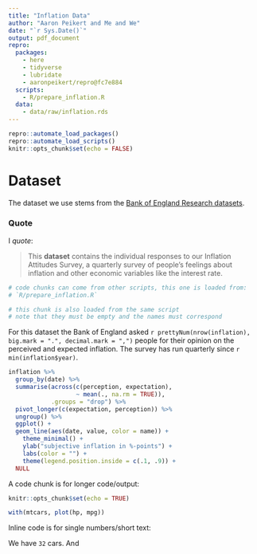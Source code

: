 ```yaml
---
title: "Inflation Data"
author: "Aaron Peikert and Me and We"
date: "`r Sys.Date()`"
output: pdf_document
repro:
  packages:
    - here
    - tidyverse
    - lubridate
    - aaronpeikert/repro@fc7e884
  scripts:
    - R/prepare_inflation.R
  data:
    - data/raw/inflation.rds
---
```


```r
repro::automate_load_packages()
repro::automate_load_scripts()
knitr::opts_chunk$set(echo = FALSE)
```

# Dataset
The dataset we use stems from the [Bank of England Research datasets](https://www.bankofengland.co.uk/statistics/research-datasets).

### Quote
I *quote*:

> This **dataset** contains the individual responses to our Inflation Attitudes Survey, a quarterly survey of people’s feelings about inflation and other economic variables like the interest rate. 

```r
# code chunks can come from other scripts, this one is loaded from:
# `R/prepare_inflation.R`
```

```r
# this chunk is also loaded from the same script
# note that they must be empty and the names must correspond
```

For this dataset the Bank of England asked `r prettyNum(nrow(inflation), big.mark = ".", decimal.mark = ",")` people for their opinion on the perceived and expected inflation.
The survey has run quarterly since `r min(inflation$year)`.

```r
inflation %>% 
  group_by(date) %>% 
  summarise(across(c(perception, expectation),
                   ~ mean(., na.rm = TRUE)),
            .groups = "drop") %>% 
  pivot_longer(c(expectation, perception)) %>% 
  ungroup() %>% 
  ggplot() +
  geom_line(aes(date, value, color = name)) +
    theme_minimal() +
    ylab("subjective inflation in %-points") +
    labs(color = "") +
    theme(legend.position.inside = c(.1, .9)) +
  NULL
```


A code chunk is for longer code/output:

```r
knitr::opts_chunk$set(echo = TRUE)
```

```r

with(mtcars, plot(hp, mpg))
```

Inline code is for single numbers/short text:

We have `32` cars. And 
